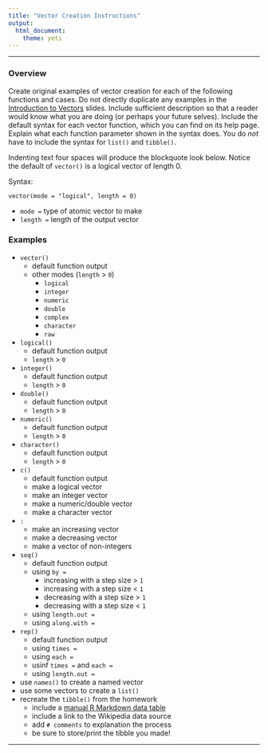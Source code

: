 ```yaml
---
title: "Vector Creation Instructions"
output: 
  html_document:
    theme: yeti
---
```

***

### Overview

Create original examples of vector creation for each of the following functions and cases. Do not directly duplicate any examples in the [Introduction to Vectors](https://stat-jet-asu.github.io/Slides/GeneralR/IntroVectors.html#1) slides. Include sufficient description so that a reader would know what you are doing (or perhaps your future selves). Include the default syntax for each vector function, which you can find on its help page. Explain what each function parameter shown in the syntax does. You do *not* have to include the syntax for `list()` and `tibble()`.

Indenting text four spaces will produce the blockquote look below. Notice the default of `vector()` is a logical vector of length 0.

Syntax:

    vector(mode = "logical", length = 0)
    
* `mode =` type of atomic vector to make
* `length =` length of the output vector
    
### Examples

* `vector()` 
   * default function output
   * other modes (`length` > `0`)
      * `logical`
      * `integer`
      * `numeric`
      * `double`
      * `complex`
      * `character`
      * `raw`
* `logical()`
   * default function output
   * `length` > `0`
* `integer()`
   * default function output
   * `length` > `0`
* `double()`
   * default function output
   * `length` > `0`
* `numeric()`
   * default function output
   * `length` > `0`
* `character()`
   * default function output
   * `length` > `0`
* `c()`
   * default function output
   * make a logical vector
   * make an integer vector
   * make a numeric/double vector
   * make a character vector
* `:`
   * make an increasing vector
   * make a decreasing vector
   * make a vector of non-integers
* `seq()`
   * default function output
   * using `by =`
      * increasing with a step size > `1`
      * increasing with a step size < `1`
      * decreasing with a step size > `1`
      * decreasing with a step size < `1`
   * using `length.out =`
   * using `along.with =`
* `rep()`
   * default function output
   * using `times =`
   * using `each =`
   * usinf `times =` and `each =`
   * using `length.out =`
* use `names()` to create a named vector
* use some vectors to create a `list()`
* recreate the `tibble()` from the homework
   * include a [manual R Markdown data table](https://stackoverflow.com/questions/60414956/r-markdown-table-entering-manually-the-content)
   * include a link to the Wikipedia data source 
   * add `# comments` to explanation the process
   * be sure to store/print the tibble you made!
   
***
